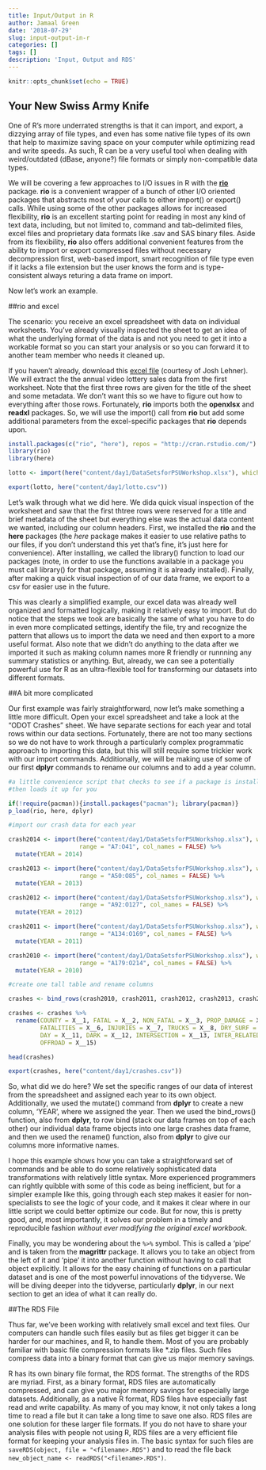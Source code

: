```yaml
---
title: Input/Output in R
author: Jamaal Green
date: '2018-07-29'
slug: input-output-in-r
categories: []
tags: []
description: 'Input, Output and RDS'
---
```


```r
knitr::opts_chunk$set(echo = TRUE)
```

## Your New Swiss Army Knife

One of R's more underrated strengths is that it can import, and export, a dizzying array of file types, and even has some native file types of its own that help to maximize saving space on your computer while optimizing read and write speeds. As such, R can be a very useful tool when dealing with weird/outdated (dBase, anyone?) file formats or simply non-compatible data types.

We will be covering a few approaches to I/O issues in R with the [**rio**](https://cran.r-project.org/web/packages/rio/vignettes/rio.html) package. **rio** is a convenient wrapper of a bunch of other I/O oriented packages that abstracts most of your calls to either import() or export() calls. While using some of the other packages allows for increased flexibility, **rio** is an excellent starting point for reading in most any kind of text data, including, but not limited to, command and tab-delimited files, excel files and proprietary data formats like .sav and SAS binary files. Aside from its flexibility, **rio** also offers additional convenient features from the ability to import or export compressed files without necessary decompression first, web-based import, smart recognition of file type even if it lacks a file extension but the user knows the form and is type-consistent always returing a data frame on import. 

Now let's work an example.

##rio and excel

The scenario: you receive an excel spreadsheet with data on individual worksheets. You've already visually inspected the sheet to get an idea of what the underlying format of the data is and not you need to get it into a workable format so you can start your analysis or so you can forward it to another team member who needs it cleaned up. 

If you haven't already, download this [excel file](DataSetsforPSUWorkshop.xlsx) (courtesy of Josh Lehner). We will extract the the annual video lottery sales data from the first worksheet. Note that the first three rows are given for the title of the sheet and some metadata. We don't want this so we have to figure out how to everything after those rows. Fortunately, **rio** imports both the **openxlsx** and **readxl** packages. So, we will use the import() call from **rio** but add some additional parameters from the excel-specific packages that **rio** depends upon.

```r

install.packages(c("rio", "here"), repos = "http://cran.rstudio.com/")
library(rio)
library(here)

lotto <- import(here("content/day1/DataSetsforPSUWorkshop.xlsx"), which = 1, skip = 3)

export(lotto, here("content/day1/lotto.csv"))


```

Let's walk through what we did here. We dida quick visual inspection of the worksheet and saw that the first thtree rows were reserved for a title and brief metadata of the sheet but everything else was the actual data content we wanted, including our column headers. First, we installed the **rio** and the **here** packages (the *here* package makes it easier to use relative paths to our files, if you don't understand this yet that's fine, it's just here for convenience). After installing, we called the library() function to load our packages (note, in order to use the functions available in a package you must call library() for that package, assuming it is already installed). Finally, after making a quick visual inspection of of our data frame, we export to a csv for easier use in the future. 

This was clearly a simplified example, our excel data was already well organized and formatted logically, making it relatively easy to import. But do notice that the steps we took are basically the same of what you have to do in even more complicated settings, identify the file, try and recognize the pattern that allows us to import the data we need and then export to a more useful format. Also note that we didn't do anything to the data after we imported it such as making column names more R friendly or runnning any summary statistics or anything. But, already, we can see a potentially powerful use for R as an ultra-flexible tool for transforming our datasets into different formats.

##A bit more complicated

Our first example was fairly straightforward, now let's make something a little more difficult. Open your excel spreadsheet and take a look at the "ODOT Crashes" sheet. We have separate sections for each year and total rows within our data sections. Fortunately, there are not too many sections so we do not have to work through a particularly complex programmatic approach to importing this data, but this will still require some trickier work with our import commands. Additionally, we will be making use of some of our first **dplyr** commands to rename our columns and to add a year column.

```r

#a little convenience script that checks to see if a package is installed and
#then loads it up for you

if(!require(pacman)){install.packages("pacman"); library(pacman)}
p_load(rio, here, dplyr)

#import our crash data for each year

crash2014 <- import(here("content/day1/DataSetsforPSUWorkshop.xlsx"), which = 4, 
                    range = "A7:O41", col_names = FALSE) %>% 
  mutate(YEAR = 2014)

crash2013 <- import(here("content/day1/DataSetsforPSUWorkshop.xlsx"), which = 4, 
                    range = "A50:O85", col_names = FALSE) %>% 
  mutate(YEAR = 2013)

crash2012 <- import(here("content/day1/DataSetsforPSUWorkshop.xlsx"), which = 4, 
                    range = "A92:O127", col_names = FALSE) %>% 
  mutate(YEAR = 2012)

crash2011 <- import(here("content/day1/DataSetsforPSUWorkshop.xlsx"), which = 4, 
                    range = "A134:O169", col_names = FALSE) %>% 
  mutate(YEAR = 2011)

crash2010 <- import(here("content/day1/DataSetsforPSUWorkshop.xlsx"), which = 4, 
                    range = "A179:O214", col_names = FALSE) %>% 
  mutate(YEAR = 2010)

#create one tall table and rename columns

crashes <- bind_rows(crash2010, crash2011, crash2012, crash2013, crash2014)

crashes <- crashes %>% 
  rename(COUNTY = X__1, FATAL = X__2, NON_FATAL = X__3, PROP_DAMAGE = X__4, TOT_CRASH = X__5,
         FATALITIES = X__6, INJURIES = X__7, TRUCKS = X__8, DRY_SURF = X__9, WET_SURF = X__10,
         DAY = X__11, DARK = X__12, INTERSECTION = X__13, INTER_RELATED = X__14,
         OFFROAD = X__15)

head(crashes)

export(crashes, here("content/day1/crashes.csv"))

```

So, what did we do here? We set the specific ranges of our data of interest from the spreadsheet and assigned each year to its own object. Additionally, we used the mutate() command from **dplyr** to create a new column, 'YEAR', where we assigned the year. Then we used the bind_rows() function, also from **dplyr**, to row bind (stack our data frames on top of each other) our individual data frame objects into one large crashes data frame, and then we used the rename() function, also from **dplyr** to give our columns more informative names.

I hope this example shows how you can take a straightforward set of commands and be able to do some relatively sophisticated data transformations with relatively little syntax. More experienced programmers can rightly quibble with some of this code as being inefficient, but for a simpler example like this, going through each step makes it easier for non-specialists to see the logic of your code, and it makes it clear where in our little script we could better optimize our code. But for now, this is pretty good, and, most importantly, it solves our problem in a timely and reproducible fashion *without ever modifying the original excel workbook*.

Finally, you may be wondering about the `%>%` symbol. This is called a 'pipe' and is taken from the **magrittr** package. It allows you to take an object from the left of it and 'pipe' it into another function without having to call that object explicitly. It allows for the easy chaining of functions on a particular dataset and is one of the most powerful innovations of the tidyverse. We will be diving deeper into the tidyverse, particularly **dplyr**, in our next section to get an idea of what it can really do. 

##The RDS File

Thus far, we've been working with relatively small excel and text files. Our computers can handle such files easily but as files get bigger it can be harder for our machines, and R, to handle them. Most of you are probably familiar with basic file compression formats like *.zip files. Such files compress data into a binary format that can give us major memory savings.

R has its own binary file format, the RDS format. The strengths of the RDS are myriad. First, as a binary format, RDS files are automatically compressed, and can give you major memory savings for especially large datasets. Additionally, as a native R format, RDS files have especially fast read and write capability. As many of you may know, it not only takes a long time to read a file but it can take a long time to save one also. RDS files are one solution for these larger file formats. If you do not have to share your analysis files with people not using R, RDS files are a very efficient file format for keeping your analysis files in. The basic syntax for such files are `saveRDS(object, file = "<filename>.RDS")` and to read the file back `new_object_name <- readRDS("<filename>.RDS")`.